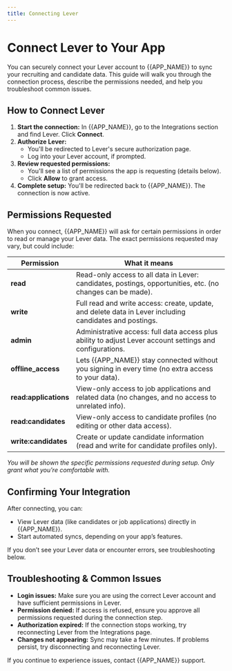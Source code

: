 ```yaml
---
title: Connecting Lever
---
```


# Connect Lever to Your App

You can securely connect your Lever account to {{APP_NAME}} to sync your recruiting and candidate data. This guide will walk you through the connection process, describe the permissions needed, and help you troubleshoot common issues.

## How to Connect Lever

1. **Start the connection:** In {{APP_NAME}}, go to the Integrations section and find Lever. Click **Connect**.
2. **Authorize Lever:**
    - You'll be redirected to Lever's secure authorization page.
    - Log into your Lever account, if prompted.
3. **Review requested permissions:**
    - You'll see a list of permissions the app is requesting (details below).
    - Click **Allow** to grant access.
4. **Complete setup:** You'll be redirected back to {{APP_NAME}}. The connection is now active.

## Permissions Requested

When you connect, {{APP_NAME}} will ask for certain permissions in order to read or manage your Lever data. The exact permissions requested may vary, but could include:

| Permission | What it means |
|------------|---------------|
| **read** | Read-only access to all data in Lever: candidates, postings, opportunities, etc. (no changes can be made). |
| **write** | Full read and write access: create, update, and delete data in Lever including candidates and postings. |
| **admin** | Administrative access: full data access plus ability to adjust Lever account settings and configurations. |
| **offline_access** | Lets {{APP_NAME}} stay connected without you signing in every time (no extra access to your data). |
| **read:applications** | View-only access to job applications and related data (no changes, and no access to unrelated info). |
| **read:candidates** | View-only access to candidate profiles (no editing or other data access). |
| **write:candidates** | Create or update candidate information (read and write for candidate profiles only). |

*You will be shown the specific permissions requested during setup. Only grant what you're comfortable with.*

## Confirming Your Integration

After connecting, you can:
- View Lever data (like candidates or job applications) directly in {{APP_NAME}}.
- Start automated syncs, depending on your app’s features.

If you don’t see your Lever data or encounter errors, see troubleshooting below.

## Troubleshooting & Common Issues

- **Login issues:** Make sure you are using the correct Lever account and have sufficient permissions in Lever.
- **Permission denied:** If access is refused, ensure you approve all permissions requested during the connection step.
- **Authorization expired:** If the connection stops working, try reconnecting Lever from the Integrations page.
- **Changes not appearing:** Sync may take a few minutes. If problems persist, try disconnecting and reconnecting Lever.

If you continue to experience issues, contact {{APP_NAME}} support.